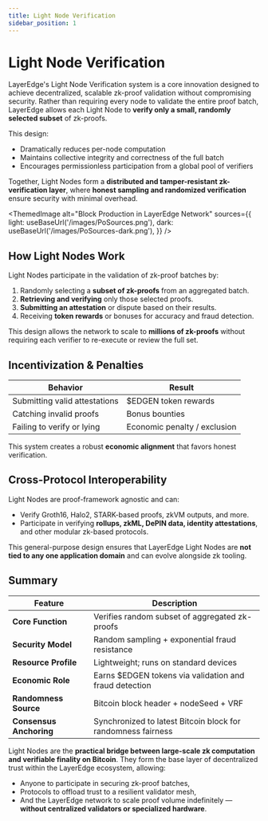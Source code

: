 ```yaml
---
title: Light Node Verification
sidebar_position: 1
---
```



# Light Node Verification

LayerEdge's Light Node Verification system is a core innovation designed to achieve decentralized, scalable zk-proof validation without compromising security. Rather than requiring every node to validate the entire proof batch, LayerEdge allows each Light Node to **verify only a small, randomly selected subset** of zk-proofs.

This design:

* Dramatically reduces per-node computation
* Maintains collective integrity and correctness of the full batch
* Encourages permissionless participation from a global pool of verifiers

Together, Light Nodes form a **distributed and tamper-resistant zk-verification layer**, where **honest sampling and randomized verification** ensure security with minimal overhead.

<ThemedImage
  alt="Block Production in LayerEdge Network"
  sources={{
    light: useBaseUrl('/images/PoSources.png'),
    dark: useBaseUrl('/images/PoSources-dark.png'),
  }}
/>

## How Light Nodes Work

Light Nodes participate in the validation of zk-proof batches by:

1. Randomly selecting a **subset of zk-proofs** from an aggregated batch.
2. **Retrieving and verifying** only those selected proofs.
3. **Submitting an attestation** or dispute based on their results.
4. Receiving **token rewards** or bonuses for accuracy and fraud detection.

This design allows the network to scale to **millions of zk-proofs** without requiring each verifier to re-execute or review the full set.

## Incentivization & Penalties

| Behavior | Result |
|----------|--------|
| Submitting valid attestations | $EDGEN token rewards |
| Catching invalid proofs | Bonus bounties |
| Failing to verify or lying | Economic penalty / exclusion |

This system creates a robust **economic alignment** that favors honest verification.

## Cross-Protocol Interoperability

Light Nodes are proof-framework agnostic and can:

* Verify Groth16, Halo2, STARK-based proofs, zkVM outputs, and more.
* Participate in verifying **rollups, zkML, DePIN data, identity attestations**, and other modular zk-based protocols.

This general-purpose design ensures that LayerEdge Light Nodes are **not tied to any one application domain** and can evolve alongside zk tooling.

## Summary

| Feature | Description |
|---------|-------------|
| **Core Function** | Verifies random subset of aggregated zk-proofs |
| **Security Model** | Random sampling + exponential fraud resistance |
| **Resource Profile** | Lightweight; runs on standard devices |
| **Economic Role** | Earns $EDGEN tokens via validation and fraud detection |
| **Randomness Source** | Bitcoin block header + nodeSeed + VRF |
| **Consensus Anchoring** | Synchronized to latest Bitcoin block for randomness fairness |

Light Nodes are the **practical bridge between large-scale zk computation and verifiable finality on Bitcoin**. They form the base layer of decentralized trust within the LayerEdge ecosystem, allowing:

* Anyone to participate in securing zk-proof batches,
* Protocols to offload trust to a resilient validator mesh,
* And the LayerEdge network to scale proof volume indefinitely — **without centralized validators or specialized hardware**. 